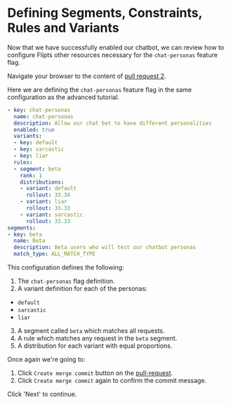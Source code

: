 # Defining Segments, Constraints, Rules and Variants

Now that we have successfully enabled our chatbot, we can review how to configure Flipts other resources necessary for the `chat-personas` feature flag.

Navigate your browser to the content of [pull request 2](http://localhost:3001/flipt/features/pulls/2/files).

Here we are defining the `chat-personas` feature flag in the same configuration as the advanced tutorial.

```yaml
- key: chat-personas
  name: chat-personas
  description: Allow our chat bot to have different personalities
  enabled: true
  variants:
  - key: default
  - key: sarcastic
  - key: liar
  rules:
  - segment: beta
    rank: 1
    distributions:
    - variant: default
      rollout: 33.34
    - variant: liar
      rollout: 33.33
    - variant: sarcastic
      rollout: 33.33
segments:
- key: beta
  name: Beta
  description: Beta users who will test our chatbot personas
  match_type: ALL_MATCH_TYPE
```

This configuration defines the following:

1. The `chat-personas` flag definition.
2. A variant definition for each of the personas:

- `default`
- `sarcastic`
- `liar`

3. A segment called `beta` which matches all requests.
4. A rule which matches any request in the `beta` segment.
5. A distribution for each variant with equal proportions.

Once again we're going to:

1. Click `Create merge commit` button on the [pull-request](http://localhost:3001/flipt/features/pulls/2).
2. Click `Create merge commit` again to confirm the commit message.

Click 'Next' to continue.
